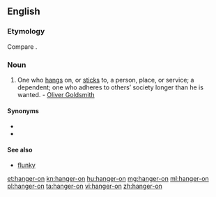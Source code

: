 ==English==

===Etymology===
Compare {{etyl|de|-}} {{term|Anhänger||follower|lang=de}}.

===Noun===
{{en-noun|hangers-on}}

# One who [[hang]]s on, or [[stick]]s to, a person, place, or service; a dependent; one who adheres to others’ society longer than he is wanted. - [[w:Oliver Goldsmith|Oliver Goldsmith]]

====Synonyms====
* {{l|en|byhanger}}
* {{l|en|onhanger}}

====See also====
* [[flunky]]

[[et:hanger-on]]
[[kn:hanger-on]]
[[hu:hanger-on]]
[[mg:hanger-on]]
[[ml:hanger-on]]
[[pl:hanger-on]]
[[ta:hanger-on]]
[[vi:hanger-on]]
[[zh:hanger-on]]